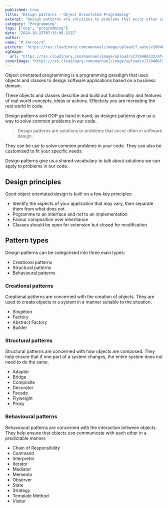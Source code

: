 ```yaml
---
published: true
title: "Design patterns - Object Orientated Programming"
excerpt: "Design patterns are solutions to problems that occur often in software design."
category: "Programming"
tags: ["oop", "programming"]
date: "2024-10-22T07:35:00.322Z"
author:
name: "M Ferreira"
picture: "https://res.cloudinary.com/mannuel/image/upload/f_auto/v1604067445/images/mee.jpg"
ogImage:
  url: "https://res.cloudinary.com/mannuel/image/upload/v1729486532/mfcom/tk5wqxmu84ykws1bkvwr.png"
coverImage: "https://res.cloudinary.com/mannuel/image/upload/v1729486532/mfcom/tk5wqxmu84ykws1bkvwr.png"
---
```


Object orientated programming is a programming paradigm that uses objects and classes to design software applications based on a business domain.

These objects and classes describe and build out functionality and features of real world concepts, ideas or actions. Effecticly you are recreating the real world in code.

Design patterns and OOP go hand in hand, as designs patterns give us a way to solve common problems in our code.

> Design patterns are solutions to problems that occur often in software design.

They can be use to solve common problems in your code. They can also be customised to fit your specific needs.

Design patterns give us a shared vocabulary to talk about solutions we can apply to problems in our code.

## Design principles

Good object orientated design is built on a few key principles:

- Identify the aspects of your application that may vary, then separate them from what does not.
- Pogramme to an interface and not to an implementation
- Favour composition over inheritance
- Classes should be open for extension but closed for modification

## Pattern types

Design patterns can be categorised into three main types:

- Creational patterns
- Structural patterns
- Behavioural patterns

### Creational patterns

Creational patterns are concerned with the creation of objects. They are used to create objects in a system in a manner suitable to the situation.

- Singleton
- Factory
- Abstract Factory
- Builder

### Structural patterns

Structural patterns are concerned with how objects are composed. They help ensure that if one part of a system changes, the entire system does not need to do the same.

- Adapter
- Bridge
- Composite
- Decorator
- Facade
- Flyweight
- Proxy

### Behavioural patterns

Behavioural patterns are concerned with the interaction between objects. They help ensure that objects can communicate with each other in a predictable manner.

- Chain of Responsibility
- Command
- Interpreter
- Iterator
- Mediator
- Memento
- Observer
- State
- Strategy
- Template Method
- Visitor
